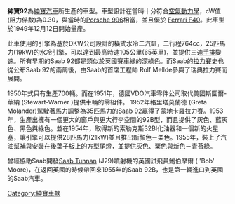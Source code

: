 {{unreferenced|time=2010-05-23T18:47:14+00:00}}
{{Distinguish|Saab 9-2X}}
{{noteTA
|T = zh-hans:萨博92; zh-tw:紳寶92; zh-hk:紳寶92;
|1 = zh-hans:萨博; zh-tw:紳寶; zh-hk:紳寶;
}}
{{Infobox Automobile
| image        = File:1955saab92b.jpg
| name         = 紳寶92
| manufacturer = [[薩博汽車|薩博汽車]]
| production   = 1949–1956
| successor    = [[紳寶93|紳寶93]]
| class        = 小型車
| layout        = 前置前驅
| assembly = {{SWE}}[[特羅爾海坦|特羅爾海坦]]
| body_style   = 雙門coupé
| engine       = 764 cc [[兩衝程循環|二行程]] 直列二汽缸
| transmission = 三速[[手動變速器|手排]]
}}

'''紳寶92'''為[[紳寶汽車|紳寶汽車]]所生產的車型。車型設計在當時十分符合[[空氣動力學|空氣動力學]]，cW值(阻力係數)為0.30，與當時的[[Porsche_996|Porsche 996]]相當，並且優於 [[Ferrari_F40|Ferrari F40]]。此車型於1949年12月12日開始量產。

此車使用的引擎為基於DKW公司設計的橫式水冷二汽缸，二行程764cc，25匹馬力(19kW)的水冷引擎，可以達到最高時速105公里(65英里)，並提供三速[[手動變速器|手排]]變速。所有早期的Saab 92都是類似於英國賽車綠的深綠色。而Saab的[[拉力賽|拉力賽]]史也從公布Saab 92的兩周後，由Saab的首席工程師 Rolf Mellde參與了瑞典拉力賽而展開。

1950年式只有生產700輛。而在1951年，德國VDO汽車零件公司取代美國斯圖爾-華納 (Stewart-Warner )提供車輛的零組件。
1952年格里塔莫蘭德 (Greta Molander)駕駛著馬力調整為35匹馬力的Saab 92贏得了蒙地卡羅拉力賽。1953年，生產出擁有一個更大的窗戶與更大行李空間的92B型，而且提供了灰色、藍灰色、黑色與綠色。並在1954年，取得新的索勒克斯32BI化油器和一個新的火星塞，讓引擎可以提供28匹馬力(21kW)並且推出新顏色－栗色。1955年，裝上了汽油幫補與安裝在後葉子板上的方型尾燈，並提供灰色、栗色與新色－青苔綠。

曾經協助Saab開發[[Saab_Tunnan|Saab Tunnan]] (J29)噴射機的英國試飛員鮑伯摩爾 ( 'Bob' Moore)，在返回英國的時候帶回來1955年的Saab 92B，也是第一輛進口到英國的Saab汽車。

[[Category:紳寶車款|Category:紳寶車款]]